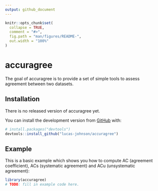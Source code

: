 ```yaml
---
output: github_document
---
```


<!-- README.md is generated from README.Rmd. Please edit that file -->

```r
knitr::opts_chunk$set(
  collapse = TRUE,
  comment = "#>",
  fig.path = "man/figures/README-",
  out.width = "100%"
)
```

# accuragree

<!-- badges: start -->
<!-- badges: end -->

The goal of accuragree is to provide a set of simple tools to assess agreement 
between two datasets. 

## Installation

<!-- You can install the released version of accuragree from [CRAN](https://CRAN.R-project.org) with: -->
There is no released version of accuragree yet. 

<!-- ``` r -->
<!-- install.packages("accuragree") -->
<!-- ``` -->

You can install the development version from [GitHub](https://github.com/) with:

``` r
# install.packages("devtools")
devtools::install_github("lucas-johnson/accuragree")
```

## Example

This is a basic example which shows you how to compute AC (agreement 
coefficient), ACs (systematic agreement) and ACu (unsystematic agreement):

```r
library(accuragree)
# TODO: fill in example code here. 
```
